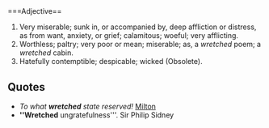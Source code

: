 =={{En}}==
===Adjective==
# Very miserable; sunk in, or accompanied by, deep affliction or distress, as from want, anxiety, or grief; calamitous; woeful; very afflicting.
# Worthless; paltry; very poor or mean; miserable; as, a ''wretched'' poem; a ''wretched'' cabin.
# Hatefully contemptible; despicable; wicked (Obsolete).

==Quotes==
* ''To what '''wretched''' state reserved!''  [[Milton]]
* '''''Wretched''' ungratefulness'''. Sir Philip Sidney